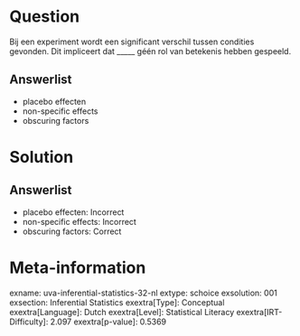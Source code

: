 Question
========

Bij een experiment wordt een significant verschil tussen condities
gevonden. Dit impliceert dat _____ géén rol van betekenis hebben
gespeeld.

Answerlist
----------

* placebo effecten
* non-specific effects
* obscuring factors

Solution
========

Answerlist
----------

* placebo effecten: Incorrect
* non-specific effects: Incorrect
* obscuring factors: Correct

Meta-information
================
exname: uva-inferential-statistics-32-nl
extype: schoice
exsolution: 001
exsection: Inferential Statistics
exextra[Type]: Conceptual
exextra[Language]: Dutch
exextra[Level]: Statistical Literacy
exextra[IRT-Difficulty]: 2.097
exextra[p-value]: 0.5369
